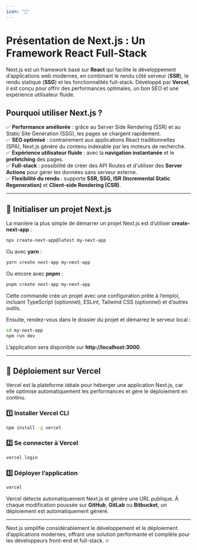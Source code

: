 ```yaml
---
icon: "📝"
---
```


# **Présentation de Next.js : Un Framework React Full-Stack**  

Next.js est un framework basé sur **React** qui facilite le développement d’applications web modernes, en combinant le rendu côté serveur (**SSR**), le rendu statique (**SSG**) et les fonctionnalités full-stack. Développé par **Vercel**, il est conçu pour offrir des performances optimales, un bon SEO et une expérience utilisateur fluide.  

## **Pourquoi utiliser Next.js ?**  

✅ **Performance améliorée** : grâce au Server Side Rendering (SSR) et au Static Site Generation (SSG), les pages se chargent rapidement.  
✅ **SEO optimisé** : contrairement aux applications React traditionnelles (SPA), Next.js génère du contenu indexable par les moteurs de recherche.  
✅ **Expérience utilisateur fluide** : avec la **navigation instantanée** et le **prefetching** des pages.  
✅ **Full-stack** : possibilité de créer des API Routes et d'utiliser des **Server Actions** pour gérer les données sans serveur externe.  
✅ **Flexibilité du rendu** : supporte **SSR, SSG, ISR (Incremental Static Regeneration)** et **Client-side Rendering (CSR)**.  

---

## **📌 Initialiser un projet Next.js**  

La manière la plus simple de démarrer un projet Next.js est d’utiliser **create-next-app** :  

```bash
npx create-next-app@latest my-next-app
```
Ou avec **yarn** :  
```bash
yarn create next-app my-next-app
```
Ou encore avec **pnpm** :  
```bash
pnpm create next-app my-next-app
```
<Callout emoji="👉" type='info'>
Cette commande crée un projet avec une configuration prête à l’emploi, incluant TypeScript (optionnel), ESLint, Tailwind CSS (optionnel) et d’autres outils.  
</Callout>

Ensuite, rendez-vous dans le dossier du projet et démarrez le serveur local :  

```bash
cd my-next-app
npm run dev
```
L’application sera disponible sur **http://localhost:3000**.  

---

## **🚀 Déploiement sur Vercel**  

Vercel est la plateforme idéale pour héberger une application Next.js, car elle optimise automatiquement les performances et gère le déploiement en continu.  

### **1️⃣ Installer Vercel CLI**  
```bash npm2yarn
npm install -g vercel
```
  
### **2️⃣ Se connecter à Vercel**  
```bash
vercel login
```
  
### **3️⃣ Déployer l’application**  
```bash
vercel
```
Vercel détecte automatiquement Next.js et génère une URL publique. À chaque modification poussée sur **GitHub**, **GitLab** ou **Bitbucket**, un déploiement est automatiquement généré.  

---

Next.js simplifie considérablement le développement et le déploiement d’applications modernes, offrant une solution performante et complète pour les développeurs front-end et full-stack. 🔥